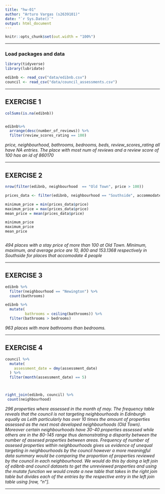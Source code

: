 ```yaml
---
title: "hw-01"
author: "Arturo Vargas (s2639101)"
date: "`r Sys.Date()`"
output: html_document
---
```


```r
knitr::opts_chunk$set(out.width = "100%")
```


------------------------------------------------------------------------------

### Load packages and data

```r
library(tidyverse)
library(lubridate)
```

```r
edibnb <- read_csv("data/edibnb.csv")
council <- read_csv("data/council_assessments.csv")
```

------------------------------------------------------------------------------


## EXERCISE 1

```r
colSums(is.na(edibnb))


edibnb%>%
  arrange(desc(number_of_reviews)) %>%
  filter(review_scores_rating == 100)


```


_price, neighbourhood, bathrooms, bedrooms, beds, review_scores_rating all have NA entries. The place with most num of reviews and a review score of 100 has an id of 860170 _

------------------------------------------------------------------------------

## EXERCISE 2

```r
nrow(filter(edibnb, neighbourhood  == "Old Town", price > 100))

prices_data <- filter(edibnb, neighbourhood == "Southside", accommodates >= 4)

minimum_price = min(prices_data$price)
maximum_price = max(prices_data$price)
mean_price = mean(prices_data$price)

minimum_price
maximum_price
mean_price



```


_494 places with a stay price of more than 100 at Old Town. Minimum, maximum, and average price are 10, 800 and 153.1368 respectively in Southside for places that accomodate 4 people_


------------------------------------------------------------------------------

## EXERCISE 3

```r
edibnb %>%
  filter(neighbourhood == "Newington") %>%
  count(bathrooms)

edibnb %>%
  mutate(
         bathrooms = ceiling(bathrooms)) %>%
  filter(bathrooms > bedrooms)


```


_963 places with more bathrooms than bedrooms._



------------------------------------------------------------------------------

## EXERCISE 4

```r
council %>%
  mutate(
    assessment_date = dmy(assessment_date)
  ) %>%
  filter(month(assessment_date) == 5)



right_join(edibnb, council) %>%
 count(neighbourhood)
```


_296 properties where assessed in the month of may. The frequency table reveals that the council is not targeting neighbourhoods in Edinburgh equally as Leith particularly has over 10 times the amount of properties assessed as the next most developed neighbourhoods (Old Town). Moreover certain neighbourhoods have 30-40 properties assessed while others are in the 80-145 range thus demonstrating a disparity between the number of assesed properties between areas. Frequency of number of assesed properties within neighbourhoods gives us evidence of unequal targeting in neighbourhoods by the council however a more meaningful data summary would be comparing the proportion of properties reviewed by the council in each neighbourhood. We would do this by doing a left join of edibnb and council datasets to get the unreviewed properties and using the mutate function we would create a new table that takes in the right join table but divides each of the entries by the respective entry in the left join table using [row, "n"]._


------------------------------------------------------------------------------
